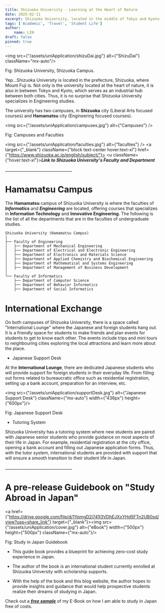```yaml
---
title: Shizuoka University - Learning at the Heart of Nature
date: 2025-02-11
excerpt: Shizuoka University, located in the middle of Tokyo and Kyoto, specializes in Engineering and Information technology. The university was home to one of the most innovative technological pioneers named Takayanagi Kenjiro, widely known as the father of Japanese television. Located in the middle of the big cities Shizuoka prefecture serves as an industrial hubspot in Japan. And also, there is Mount Fuji too.
tags: ['Academic', 'Travel', 'Student Life']
author:
    name: LIN
draft: false
pinned: true
---
```


<img src={"/assets/uniApplication/shizuDai.jpg"} alt={"ShizuDai"} className="mx-auto"/>
<p className={"text-center"}>Fig: Shizuoka University, Shizuoka Campus.</p>

Yep...Shizuoka University is located in the prefecture, Shizuoka, where Mount Fuji is.
Not only is the university located at the heart of nature, it is also in between Tokyo and Kyoto, which serves as an industrial hub between both cities.
Thus, it is no surprise that Shizuoka University specializes in Engineering studies.

The university has two campuses, in **Shizuoka** city (Liberal Arts focused courses) and **Hamamatsu** city (Engineering focused courses).

<img src={"/assets/uniApplication/campuses.jpg"} alt={"Campuses"} />
<p className={"text-center"}>Fig: Campuses and Faculties</p>

<img src={"/assets/uniApplication/faculties.jpg"} alt={"faculties"} />
<a target={"_blank"} className={"block text-center hover:text-xl"} href={"https://www.shizuoka.ac.jp/english/subject/"}>
    <u className={"hover:text-xl"}>***Link to Shizuoka University's Faculty and Department***</u>
</a>

<p className={"text-center"}>__________________________________</p>

# Hamamatsu Campus

The **Hamamatsu** campus of Shizuoka University is where the faculties of ***Informatics*** and ***Engineering*** are located, offering courses that specializes in **Information Technology** and **Innovative Engineering**.
The following is the list of all the departments that are in the faculties of undergraduate studies.

```
Shizuoka University (Hamamatsu Campus)
│
├── Faculty of Engineering
│   ├── Department of Mechanical Engineering
│   ├── Department of Electrical and Electronic Engineering
│   ├── Department of Electronics and Materials Science
│   ├── Department of Applied Chemistry and Biochemical Engineering
│   ├── Department of Mathematical and Systems Engineering
│   ├── Department of Management of Business Development
│
└── Faculty of Informatics
    ├── Department of Computer Science
    ├── Department of Behavior Informatics
    ├── Department of Social Informatics
```

# International Exchange

On both campuses of Shizuoka University, there is a space called "International Lounge" where the Japanese and foreign students hang out.
It is a friendly space for students to make friends and plan events for students to get to know each other.
The events include trips and mini tours to neighbouring cities exploring the local attractions and learn more about the place.

- Japanese Support Desk

At the **International Lounge**, there are dedicated Japanese students who will provide support for foreign students in their everyday life.
From filling out forms related to bureaucratic office such as residential registration, setting up a bank account, preparation for an interview, etc.

<img src={"/assets/uniApplication/supportDesk.jpg"} alt={"Japanese Support Desk"} className={"mx-auto"} width={"436px"} height={"600px"}/>
<p className={"text-center"}>Fig: Japanese Support Desk</p>

- Tutoring System

Shizuoka University has a tutoring system where new students are paired with Japanese senior students who provide guidance on most aspects of their life in Japan. For example, residential registration at the city office, opening a bank account and filling out Japanese application forms. Thus, with the tutor system, international students are provided with support that will ensure a smooth transition to their student life in Japan.

<p className={"text-center"}>__________________________________</p>

# A pre-release Guidebook on "Study Abroad in Japan"

<a href={"https://drive.google.com/file/d/1YqmgD2j741l3VDhEJXxYHd5FTn2UB0sd/view?usp=share_link"} target={"_blank"}><img src={"/assets/uniApplication/cover.jpg"} alt={"eBook"} width={"500px"} height={"500px"} className={"mx-auto"}/></a>
<p className={"text-center"}>Fig: Study in Japan Guidebook</p>

- This guide book provides a blueprint for achieving zero-cost study experience in Japan.

- The author of the book is an international student currently enrolled at Shizuoka University with scholarship supports.

- With the help of the book and this blog website, the author hopes to provide insights and guidance that would help prospective students realize their dreams of studying in Japan.

Check out a <u>[***free sample***](https://drive.google.com/file/d/1YqmgD2j741l3VDhEJXxYHd5FTn2UB0sd/view?usp=share_link)</u> of my E-Book on how I am able to study in Japan free of costs.